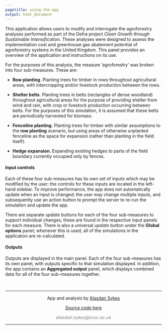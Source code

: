 ```yaml
---
pagetitle: using-the-app
output: html_document
---
```


This application allows users to modify and interrogate the agroforestry analyses performed as part of the Defra project *Clean Growth through Sustainable Intensification*. These analyses were designed to assess the implementation cost and greenhouse gas abatement potential of agroforestry systems in the United Kingdom. This panel provides an overview of the application and instructions on its use.

For the purposes of this analysis, the measure 'agroforestry' was broken into four sub-measures. These are:

* **Row planting**. Planting trees for timber in rows throughout agricultural areas, with intercropping and/or livestock production between the rows.

* **Shelter belts**. Planting trees in belts (rectangles of dense woodland) throughout agricultural areas for the purpose of providing shelter from wind and rain, with crop or livestock production occurring between belts. For the purposes of this simulation, it is assumed that these belts are periodically harvested for biomass.

* **Fenceline planting**. Planting trees for timber with similar assumptions to the **row planting** scenario, but using areas of otherwise unplanted fenceline as the space for expansion (rather than planting in the field itself).

* **Hedge expansion**. Expanding existing hedges to parts of the field boundary currently occupied only by fences.


#### Input controls 
Each of these four sub-measures has its own set of inputs which may be modified by the user; the controls for these inputs are located in the left-hand sidebar. To improve performance, the app does not automatically update when an input is changed; the user may change multiple inputs, and subsequently use an action button to prompt the server to re-run the simulation and update the app.

There are separate *update* buttons for each of the four sub-measures to support individual changes; these are found in the respective input panels for each measure. There is also a universal *update* button under the **Global options** panel; whenever this is used, all of the simulations in the application are re-calculated.

#### Outputs 
Outputs are displayed in the main panel. Each of the four sub-measures has its own panel, with outputs specific to that simulation displayed. In addition, the app contains an **Aggregated output** panel, which displays combined data for all of the four sub-measures together.

&nbsp;
<hr />
<p style="text-align: center;">App and analysis by <a href="http://www.alasdairsykes.me">Alasdair Sykes</a></p>
<p style="text-align: center;"> <a href="https://github.com/aj-sykes92/agroforestry-defra-prelim">Source code here</a></p>
<p style="text-align: center;"><span style="color: #808080;"><em>alasdair.sykes@sruc.ac.uk</em></span></p>

<!-- Add icon library -->
<link rel="stylesheet" href="https://cdnjs.cloudflare.com/ajax/libs/font-awesome/4.7.0/css/font-awesome.min.css">

<!-- Add font awesome icons -->
<p style="text-align: center;">
    <a href="https://twitter.com/alasdair_sykes" class="fa fa-twitter"></a>
    <a href="https://www.linkedin.com/in/alasdair-sykes-1b81435a/" class="fa fa-linkedin"></a>
    <a href="https://github.com/aj-sykes92/" class="fa fa-github"></a>
</p>
<hr />

&nbsp;
